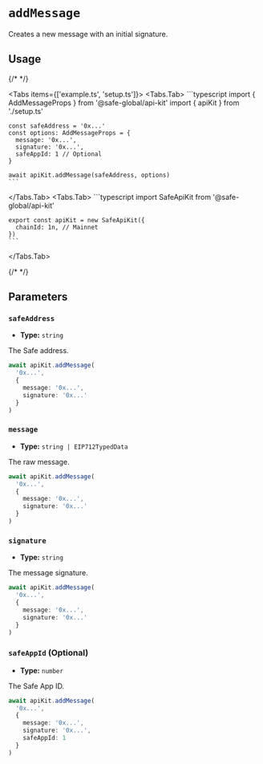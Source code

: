 
# `addMessage`

Creates a new message with an initial signature.

## Usage

{/* <!-- vale off --> */}

<Tabs items={['example.ts', 'setup.ts']}>
  <Tabs.Tab>
    ```typescript
    import { AddMessageProps } from '@safe-global/api-kit'
    import { apiKit } from './setup.ts'

    const safeAddress = '0x...'
    const options: AddMessageProps = {
      message: '0x...',
      signature: '0x...',
      safeAppId: 1 // Optional
    }

    await apiKit.addMessage(safeAddress, options)
    ```
  </Tabs.Tab>
  <Tabs.Tab>
    ```typescript
    import SafeApiKit from '@safe-global/api-kit'

    export const apiKit = new SafeApiKit({
      chainId: 1n, // Mainnet
    })
    ```
  </Tabs.Tab>
</Tabs>

{/* <!-- vale on --> */}

## Parameters

### `safeAddress`

- **Type:** `string`

The Safe address.

```typescript focus=2
await apiKit.addMessage(
  '0x...',
  {
    message: '0x...',
    signature: '0x...'
  }
)
```

### `message`

- **Type:** `string | EIP712TypedData`

The raw message.

```typescript focus=4
await apiKit.addMessage(
  '0x...',
  {
    message: '0x...',
    signature: '0x...'
  }
)
```

### `signature`

- **Type:** `string`

The message signature.

```typescript focus=5
await apiKit.addMessage(
  '0x...',
  {
    message: '0x...',
    signature: '0x...'
  }
)
```

### `safeAppId` (Optional)

- **Type:** `number`

The Safe App ID.

```typescript focus=6
await apiKit.addMessage(
  '0x...',
  {
    message: '0x...',
    signature: '0x...',
    safeAppId: 1
  }
)
```
